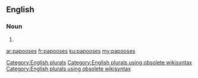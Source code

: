 ==English==

===Noun===
{{head|en}}

# {{plural of|papoose}}

[[Category:English plurals]][[Category:English plurals using obsolete wikisyntax]][[Category:English plurals using obsolete wikisyntax]]

[[ar:papooses]]
[[fr:papooses]]
[[ku:papooses]]
[[my:papooses]]